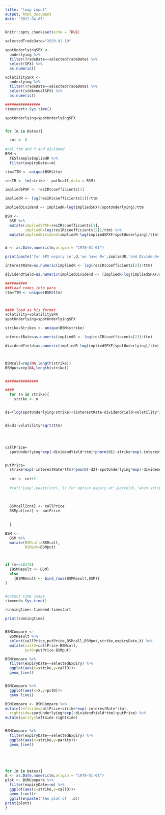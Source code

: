 ```yaml
---
title: "loop input"
output: html_document
date: '2022-04-07'
---
```


```r
knitr::opts_chunk$set(echo = TRUE)
```

```r
selectedTradeDate="2020-01-10"

spotUnderlyingSPX <- 
  underlying %>% 
  filter(TradeDate==selectedTradeDate) %>% 
  select(SPX) %>% 
  as.numeric()

volatilitySPX <- 
  underlying %>% 
  filter(TradeDate==selectedTradeDate) %>% 
  select(stdAnnualSPX) %>% 
  as.numeric()
```

```r
################
timestart<-Sys.time()

spotUnderlying=spotUnderlyingSPX


for (m in Dates){

  cnt <- 0
  
#cal ttm and R and dividend
BSM <- 
  TESTsampleImpliedR %>% 
  filter(expiryDate==m)

ttm=TTM <- unique(BSM$ttm)

resIR <- lm(strike ~ putDcall,data = BSM)

impliedSPXF <- resIR$coefficients[1]

impliedR <- log(resIR$coefficients[2])/ttm

impliedDividend <- impliedR-log(impliedSPXF/spotUnderlying)/ttm

BSM <- 
  BSM %>% 
  mutate(impliedSPXF=resIR$coefficients[1],
         impliedR=log(resIR$coefficients[2])/ttm) %>% 
  mutate(impliedDividend=impliedR-log(impliedSPXF/spotUnderlying)/ttm) 


d <- as.Date.numeric(m,origin = "1970-01-01")

print(paste('for SPX expiry in',d,'we have R=',impliedR,'and Dividend=  ',impliedDividend))

interestRate=as.numeric(impliedR <- log(resIR$coefficients[2])/ttm) 

dividendYield=as.numeric(impliedDividend <- (impliedR-log(impliedSPXF/spotUnderlying)/ttm))

##########
###load codes into para
ttm=TTM <- unique(BSM$ttm)



#### load as his format
volatility=volatilitySPX 
spotUnderlying=spotUnderlyingSPX

strike=Strikes <- unique(BSM$strike)

interestRate=as.numeric(impliedR <- log(resIR$coefficients[2])/ttm) 

dividendYield=as.numeric(impliedR-log(impliedSPXF/spotUnderlying)/ttm)



BSMcall=rep(NA,length(strike))
BSMput=rep(NA,length(strike))


###############

####
  for (n in strike){
    strike <- n


d1=(log(spotUnderlying/strike)+(interestRate-dividendYield+volatility^2/2))*ttm/(volatility*sqrt(ttm))


d2=d1-volatility*sqrt(ttm)




callPrice=
  spotUnderlying*exp(-dividendYield*ttm)*pnorm(d1)-strike*exp(-interestRate*ttm)*pnorm(d2)


putPrice=
  strike*exp(-interestRate*ttm)*pnorm(-d2)-spotUnderlying*exp(-dividendYield*ttm)*pnorm(-d1)
  
  cnt <- cnt+1
  
  #cat('Loop',paste(cnt),'is for option expiry at',paste(d),'when strike is',n,"Option price is: ",optionTemp,'\n')
  
  
  
  BSMcall[cnt] <- callPrice
  BSMput[cnt] <- putPrice
  
  
  }

BSM <- 
  BSM %>% 
  mutate(BSMcall=BSMcall,
         BSMput=BSMput)



if (m==18278)
  {BSMResult <- BSM}
  else
    {BSMResult <- bind_rows(BSMResult,BSM)}
}


#output time usage
timeend<-Sys.time()

runningtime<-timeend-timestart

print(runningtime)



```

```r
BSMCompare <- 
  BSMResult %>%
  select(callPrice,putPrice,BSMcall,BSMput,strike,expiryDate,X) %>% 
  mutate(callD=callPrice-BSMcall,
         putD=putPrice-BSMput)

BSMCompare %>% 
  filter(expiryDate==selectedExpiry) %>%
  ggplot(aes(x=strike,y=callD))+
  geom_line()


BSMCompare %>% 
  ggplot(aes(x=X,y=putD))+
  geom_line()


```

```r
BSMCompare <- BSMCompare %>% 
mutate(leftside=callPrice+strike*exp(-interestRate*ttm),
  rightside=spotUnderlying*exp(-dividendYield*ttm)+putPrice) %>% 
mutate(parity=leftside-rightside)


BSMCompare %>% 
  filter(expiryDate==selectedExpiry) %>% 
  ggplot(aes(x=strike,y=parity))+
  geom_line()



  
```


```r

for (m in Dates){
d <- as.Date.numeric(m,origin = "1970-01-01")
plot <- BSMCompare %>% 
  filter(expiryDate==m) %>%
  ggplot(aes(x=strike,y=callD))+
  geom_line()+
  ggtitle(paste('the plot of ',d))
print(plott)
}

```


